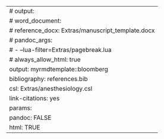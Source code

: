---
# output:
#  word_document:
#     reference_docx: Extras/manuscript_template.docx
#     pandoc_args:
#       - --lua-filter=Extras/pagebreak.lua
# always_allow_html: true
output: myrmdtemplate::bloomberg
bibliography: references.bib
csl: Extras/anesthesiology.csl
link-citations: yes
params:
  pandoc: FALSE
  html: TRUE
---